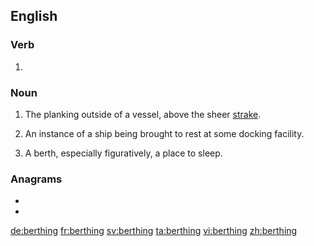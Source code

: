==English==

===Verb===
{{head|en|present participle}}

# {{present participle of|berth|lang=en|nocat=1}}

===Noun===
{{en-noun}}

# {{label|en|obsolete|nautical}} The planking outside of a vessel, above the sheer [[strake]].
# {{label|en|nautical}} An instance of a ship being brought to rest at some docking facility.
# A berth, especially figuratively, a place to sleep.

===Anagrams===
* {{l|en|brighten}}
* {{l|en|bringeth}}

[[de:berthing]]
[[fr:berthing]]
[[sv:berthing]]
[[ta:berthing]]
[[vi:berthing]]
[[zh:berthing]]
